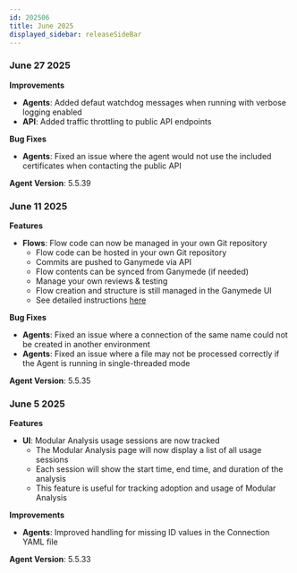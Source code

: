 ```yaml
---
id: 202506
title: June 2025
displayed_sidebar: releaseSideBar
---
```


### June 27 2025

**Improvements** 
- **Agents**: Added defaut watchdog messages when running with verbose logging enabled
- **API**: Added traffic throttling to public API endpoints

**Bug Fixes**
- **Agents**: Fixed an issue where the agent would not use the included certificates when contacting the public API

**Agent Version**: 5.5.39

### June 11 2025

**Features**
- **Flows**: Flow code can now be managed in your own Git repository
    - Flow code can be hosted in your own Git repository
    - Commits are pushed to Ganymede via API
    - Flow contents can be synced from Ganymede (if needed)
    - Manage your own reviews & testing
    - Flow creation and structure is still managed in the Ganymede UI
    - See detailed instructions [here](../app/configuration/SelfManagedRepo.mdx)

**Bug Fixes** 
- **Agents**: Fixed an issue where a connection of the same name could not be created in another environment
- **Agents**: Fixed an issue where a file may not be processed correctly if the Agent is running in single-threaded mode

**Agent Version**: 5.5.35


### June 5 2025

**Features**
- **UI**: Modular Analysis usage sessions are now tracked
    - The Modular Analysis page will now display a list of all usage sessions
    - Each session will show the start time, end time, and duration of the analysis
    - This feature is useful for tracking adoption and usage of Modular Analysis

**Improvements** 
- **Agents**: Improved handling for missing ID values in the Connection YAML file

**Agent Version**: 5.5.33
